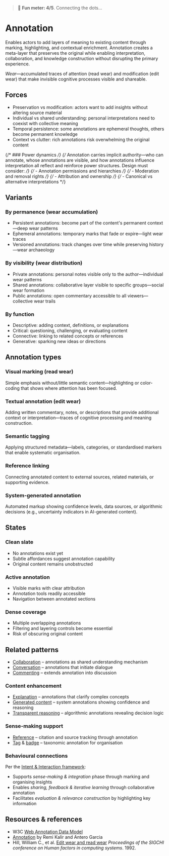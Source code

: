 
<Meta title="Patterns/Annotation" />

> 🙂 **Fun meter: 4/5**. Connecting the dots…

# Annotation

Enables actors to add layers of meaning to existing content through marking, highlighting, and contextual enrichment. Annotation creates a meta-layer that preserves the original while enabling interpretation, collaboration, and knowledge construction without disrupting the primary experience.

*Wear*—accumulated traces of attention (read wear) and modification (edit wear) that make invisible cognitive processes visible and shareable.

## Forces

- Preservation vs modification: actors want to add insights without altering source material
- Individual vs shared understanding: personal interpretations need to coexist with collective meaning
- Temporal persistence: some annotations are ephemeral thoughts, others become permanent knowledge
- Context vs clutter: rich annotations risk overwhelming the original content

{/* ### Power dynamics */}
{/* Annotation carries implicit authority—who can annotate, whose annotations are visible, and how annotations influence interpretation all reflect and reinforce power structures. Design must consider: */}
{/* - Annotation permissions and hierarchies */}
{/* - Moderation and removal rights */}
{/* - Attribution and ownership */}
{/* - Canonical vs alternative interpretations */}

## Variants

### By permanence (wear accumulation)
- Persistent annotations: become part of the content's permanent context—deep wear patterns
- Ephemeral annotations: temporary marks that fade or expire—light wear traces
- Versioned annotations: track changes over time while preserving history—wear archaeology

### By visibility (wear distribution)
- Private annotations: personal notes visible only to the author—individual wear patterns
- Shared annotations: collaborative layer visible to specific groups—social wear formation
- Public annotations: open commentary accessible to all viewers—collective wear trails

### By function
- Descriptive: adding context, definitions, or explanations
- Critical: questioning, challenging, or evaluating content
- Connective: linking to related concepts or references
- Generative: sparking new ideas or directions

## Annotation types

### Visual marking (read wear)
Simple emphasis without/little semantic content—highlighting or color-coding that shows where attention has been focused.

### Textual annotation (edit wear)
Adding written commentary, notes, or descriptions that provide additional context or interpretation—traces of cognitive processing and meaning construction.

### Semantic tagging
Applying structured metadata—labels, categories, or standardised markers that enable systematic organisation.

### Reference linking
Connecting annotated content to external sources, related materials, or supporting evidence.

### System-generated annotation
Automated markup showing confidence levels, data sources, or algorithmic decisions (e.g., uncertainty indicators in AI-generated content).

## States

### Clean slate
- No annotations exist yet
- Subtle affordances suggest annotation capability
- Original content remains unobstructed

### Active annotation
- Visible marks with clear attribution
- Annotation tools readily accessible
- Navigation between annotated sections

### Dense coverage
- Multiple overlapping annotations
- Filtering and layering controls become essential
- Risk of obscuring original content

## Related patterns

- [Collaboration](../?path=/docs/patterns-collaboration--docs) – annotations as shared understanding mechanism
- [Conversation](../?path=/docs/patterns-conversation--docs) – annotations that initiate dialogue
- [Commenting](../?path=/docs/compositions-commenting--docs) – extends annotation into discussion

### Content enhancement
- [Explanation](../?path=/docs/patterns-explanation--docs) – annotations that clarify complex concepts
- [Generated content](../?path=/docs/patterns-generated-content--docs) – system annotations showing confidence and reasoning
- [Transparent reasoning](../?path=/docs/patterns-transparent-reasoning--docs) – algorithmic annotations revealing decision logic

### Sense-making support
- [Reference](../?path=/docs/concepts-reference--docs) – citation and source tracking through annotation
- [Tag](../?path=/docs/primitives-tag--docs) & [badge](../?path=/docs/primitives-badge--docs) – taxonomic annotation for organisation

### Behavioural connections
Per the [Intent & Interaction framework](../?path=/docs/foundations-intent-interaction--docs):
- Supports *sense-making & integration* phase through marking and organising insights
- Enables *sharing, feedback & iterative learning* through collaborative annotation
- Facilitates *evaluation & relevance construction* by highlighting key information

## Resources & references

- W3C [Web Annotation Data Model](https://www.w3.org/TR/annotation-model/)
- [Annotation](https://mitpress.mit.edu/9780262539920/annotation/) by Remi Kalir and Antero Garcia
- Hill, William C., et al. [Edit wear and read wear](https://smg.media.mit.edu/classes/SocialVis03/editWear.pdf) *Proceedings of the SIGCHI conference on Human factors in computing systems*. 1992.